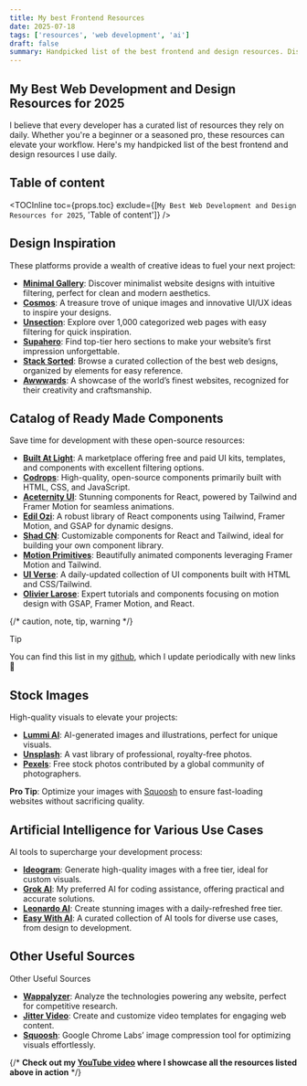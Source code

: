 ```yaml
---
title: My best Frontend Resources
date: 2025-07-18
tags: ['resources', 'web development', 'ai']
draft: false
summary: Handpicked list of the best frontend and design resources. Discover the Latest Web Resources for Development & Design.
---
```


## My Best Web Development and Design Resources for 2025

I believe that every developer has a curated list of resources they rely on daily. Whether you're a beginner or a seasoned pro, these resources can elevate your workflow. Here's my handpicked list of the best frontend and design resources I use daily.

## Table of content

<TOCInline
  toc={props.toc}
  exclude={[`My Best Web Development and Design Resources for 2025`, 'Table of content']}
/>

## Design Inspiration

These platforms provide a wealth of creative ideas to fuel your next project:

- **[Minimal Gallery](https://minimal.gallery/)**: Discover minimalist website designs with intuitive filtering, perfect for clean and modern aesthetics.
- **[Cosmos](https://www.cosmos.so/discover/ui-ux)**: A treasure trove of unique images and innovative UI/UX ideas to inspire your designs.
- **[Unsection](https://www.unsection.com/)**: Explore over 1,000 categorized web pages with easy filtering for quick inspiration.
- **[Supahero](https://www.supahero.io/)**: Find top-tier hero sections to make your website’s first impression unforgettable.
- **[Stack Sorted](https://stacksorted.com/)**: Browse a curated collection of the best web designs, organized by elements for easy reference.
- **[Awwwards](https://www.awwwards.com/)**: A showcase of the world’s finest websites, recognized for their creativity and craftsmanship.

## Catalog of Ready Made Components

Save time for development with these open-source resources:

- **[Built At Light](https://www.builtatlightspeed.com/)**: A marketplace offering free and paid UI kits, templates, and components with excellent filtering options.
- **[Codrops](https://tympanus.net/codrops/demos)**: High-quality, open-source components primarily built with HTML, CSS, and JavaScript.
- **[Aceternity UI](https://ui.aceternity.com/)**: Stunning components for React, powered by Tailwind and Framer Motion for seamless animations.
- **[Edil Ozi](https://www.edil-ozi.pro/)**: A robust library of React components using Tailwind, Framer Motion, and GSAP for dynamic designs.
- **[Shad CN](https://ui.shadcn.com/)**: Customizable components for React and Tailwind, ideal for building your own component library.
- **[Motion Primitives](https://motion-primitives.com/)**: Beautifully animated components leveraging Framer Motion and Tailwind.
- **[UI Verse](https://uiverse.io/)**: A daily-updated collection of UI components built with HTML and CSS/Tailwind.
- **[Olivier Larose](https://blog.olivierlarose.com/tutorials)**: Expert tutorials and components focusing on motion design with GSAP, Framer Motion, and React.

{/* caution, note, tip, warning */}

> [!tip]
> You can find this list in my [github](https://github.com/shatlyk1011/my-best-frontend-resources), which I update periodically with new links 🙂

## Stock Images

High-quality visuals to elevate your projects:

- **[Lummi AI](https://www.lummi.ai/)**: AI-generated images and illustrations, perfect for unique visuals.
- **[Unsplash](https://unsplash.com/)**: A vast library of professional, royalty-free photos.
- **[Pexels](https://www.pexels.com/)**: Free stock photos contributed by a global community of photographers.

**Pro Tip**: Optimize your images with [Squoosh](https://squoosh.app/) to ensure fast-loading websites without sacrificing quality.

## Artificial Intelligence for Various Use Cases

AI tools to supercharge your development process:

- **[Ideogram](https://ideogram.ai/)**: Generate high-quality images with a free tier, ideal for custom visuals.
- **[Grok AI](https://grok.com/)**: My preferred AI for coding assistance, offering practical and accurate solutions.
- **[Leonardo AI](https://app.leonardo.ai/)**: Create stunning images with a daily-refreshed free tier.
- **[Easy With AI](https://easywithai.com/)**: A curated collection of AI tools for diverse use cases, from design to development.

## Other Useful Sources

Other Useful Sources

- **[Wappalyzer](http://wappalyzer.com/)**: Analyze the technologies powering any website, perfect for competitive research.
- **[Jitter Video](https://jitter.video/)**: Create and customize video templates for engaging web content.
- **[Squoosh](https://squoosh.app/)**: Google Chrome Labs’ image compression tool for optimizing visuals effortlessly.

{/* **Check out my [YouTube video]() where I showcase all the resources listed above in action** */}
